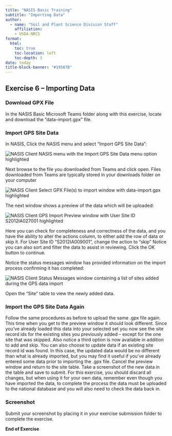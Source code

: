 ```yaml
---
title: "NASIS Basic Training"
subtitle: "Importing Data"
author:
  - name: "Soil and Plant Science Division Staff"
    affiliation:
    - USDA-NRCS
format:
  html:
    toc: true
    toc-location: left
    toc-depth: 3
date: today
title-block-banner: "#19567B"
---
```


## Exercise 6 – Importing Data

### Download GPX File

In the NASIS Basic Microsoft Teams folder along with this exercise, locate and download the “data-import.gpx” file.

### Import GPS Site Data

In NASIS, Click the NASIS menu and select “Import GPS Site Data”:

![](6-import.png "NASIS Client NASIS menu with the Import GPS Site Data menu option highlighted"){fig-alt="NASIS Client NASIS menu with the Import GPS Site Data menu option highlighted"}

Next browse to the file you downloaded from Teams and click open. Files downloaded from Teams are typically stored in your downloads folder on your computer

![](6-file-import.png "NASIS Client Select GPX File(s) to import window with data-import.gpx highlighted"){fig-alt="NASIS Client Select GPX File(s) to import window with data-import.gpx highlighted"}

The next window shows a preview of the data which will be uploaded:

![](6-import-preview.png "NASIS Client GPS Import Preview window with User Site ID S2012IA027001 highlighted"){fig-alt="NASIS Client GPS Import Preview window with User Site ID S2012IA027001 highlighted"}

Here you can check for completeness and correctness of the data, and you have the ability to alter the actions column, to either add the row of data or skip it. For User Site ID “S2012IA009001”, change the action to “skip” Notice you can also sort and filter the data to assist in reviewing. Click the OK button to continue.

Notice the status messages window has provided information on the import process confirming it has completed:

![](6-import-status.png "NASIS Client Status Messages window containing a list of sites added during the GPS data import"){fig-alt="NASIS Client Status Messages window containing a list of sites added during the GPS data import"}

Open the “Site” table to view the newly added data.

### Import the GPS Site Data Again

Follow the same procedures as before to upload the same .gpx file again. This time when you get to the preview window it should look different. Since you’ve already loaded this data into your selected set you now see the site record ids for the existing sites you previously added – except for the one site that was skipped. Also notice a third option is now available in addition to add and skip. You can also choose to update data if an existing site record id was found. In this case, the updated data would be no different than what is already imported, but you may find it useful if you’ve already entered some data prior to importing the .gpx file. Cancel the preview window and return to the site table. Take a screenshot of the new data in the table and save to submit. For this exercise, you should discard all changes, but when using it for your own data, remember even though you have imported the data, to complete the process the data must be uploaded to the national database and you will also need to check the data back in.

### Screenshot

Submit your screenshot by placing it in your exercise submission folder to complete the exercise.

**End of Exercise**
